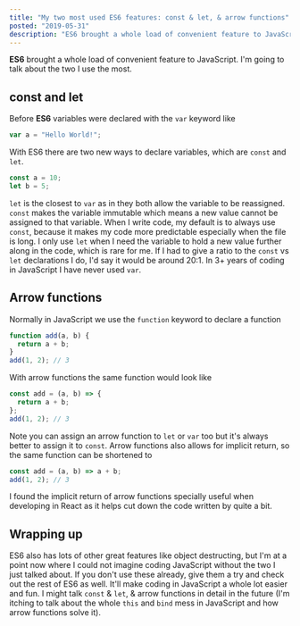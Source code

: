 ```yaml
---
title: "My two most used ES6 features: const & let, & arrow functions"
posted: "2019-05-31"
description: "ES6 brought a whole load of convenient feature to JavaScript. I'm going to talk about the two I use the most."
---
```


**ES6** brought a whole load of convenient feature to JavaScript. I'm going to talk about the two I use the most.

## const and let

Before **ES6** variables were declared with the `var` keyword like

```javascript
var a = "Hello World!";
```

With ES6 there are two new ways to declare variables, which are `const` and `let`.

```javascript
const a = 10;
let b = 5;
```

`let` is the closest to `var` as in they both allow the variable to be reassigned. `const` makes the variable immutable which means a new value cannot be assigned to that variable.
When I write code, my default is to always use `const`, because it makes my code more predictable especially when the file is long. I only use `let` when I need the variable to hold a new value further along in the code, which is rare for me. If I had to give a ratio to the `const` vs `let` declarations I do, I'd say it would be around 20:1. In 3+ years of coding in JavaScript I have never used `var`.

## Arrow functions

Normally in JavaScript we use the `function` keyword to declare a function

```javascript
function add(a, b) {
  return a + b;
}
add(1, 2); // 3
```

With arrow functions the same function would look like

```javascript
const add = (a, b) => {
  return a + b;
};
add(1, 2); // 3
```

Note you can assign an arrow function to `let` or `var` too but it's always better to assign it to `const`.
Arrow functions also allows for implicit return, so the same function can be shortened to

```javascript
const add = (a, b) => a + b;
add(1, 2); // 3
```

I found the implicit return of arrow functions specially useful when developing in React as it helps cut down the code written by quite a bit.

## Wrapping up

ES6 also has lots of other great features like object destructing, but I'm at a point now where I could not imagine coding JavaScript without the two I just talked about. If you don't use these already, give them a try and check out the rest of ES6 as well. It'll make coding in JavaScript a whole lot easier and fun. I might talk `const` & `let`, & arrow functions in detail in the future (I'm itching to talk about the whole `this` and `bind` mess in JavaScript and how arrow functions solve it).
